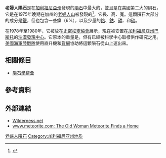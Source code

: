 {{Infobox meteorite
|Name                      =老婦人隕石
|Alternative names         =
|Image                     = Old Woman Meteorite.JPG
|Image_caption             =老婦人隕石
|Type                      = 
|Class                     = 
|Group                     = [[IIAB隕石|IIAB]]
|Structural_classification = 
|Composition               = 
|Shock                     = 
|Weathering                = 
|Country                   = [[美國|美國]]
|Region                    = [[加利福尼亞州|加利福尼亞州]][[老婦人山|老婦人山]]
|Lat_Long                  = <!-- {{coord|00|00|N|00|00|E|display=inline,title}} -->
|Observed_fall             = 無
|Fall_date                 = 
|Found_date                = 1975年
|TKW                       = 
|Image2                    = 
|Image2_caption            = 
}}
'''老婦人隕石'''是在[[加利福尼亞州|加利福尼亞州]]發現的[[隕石|隕石]]中最大的，並且是在美國第二大的隕石。它是在1975年晚期在加州的[[老婦人山|老婦人山]]被發現的<ref>{{cite web
 |title       = Old Woman Meteorite
 |work        = Barstow Field Office
 |publisher   = [[Bureau_of_Land_Management|Bureau of Land Management]]
 |date        = 2007-04-27
 |url         = http://www.blm.gov/ca/st/en/fo/barstow/meteorite.html
 |accessdate  = 2009-01-02
 |deadurl     = yes
 |archiveurl  = https://web.archive.org/web/20090109030322/http://www.blm.gov/ca/st/en/fo/barstow/meteorite.html
 |archivedate = 2009-01-09
}}</ref>。它長{{convert|38|in}}、高{{convert|34|in}}、寬{{convert|30|in}}。這顆隕石大部分的成分是[[鐵|鐵]]，但也包含一些鎳（6%），以及少量的[[鉻|鉻]]、[[鈷|鈷]]、[[磷|磷]]、和[[硫|硫]]。

在1978年至1980年，它被放在[[史密松寧協會|史密松寧協會]]展示，現在被安置在[[加利福尼亞州|加利福尼亞州]][[巴斯托_(加利福尼亞州)|巴斯托]]的[[沙漠發現中心|沙漠發現中心]]。它原本的重量是{{convert|6,070|lb}}，但有{{convert|942|lb}}已經被科學中心取樣供作研究之用。[[美國海軍陸戰隊|美國海軍陸戰隊]]使用直升機和[[貨網|貨網]]協助將這顆隕石從山上運出來。

== 相關條目 ==
* [[隕石學辭彙|隕石學辭彙]]

== 參考資料 ==
{{reflist}}

== 外部連結 ==
*  [https://web.archive.org/web/20141111052951/http://www.wilderness.net/index.cfm?fuse=NWPS&sec=wildView&WID=427 Wilderness.net]
* [https://web.archive.org/web/20121108054219/http://www.meteorite.com/articles/OldWoman/index.htm www.meteorite.com: The Old Woman Meteorite Finds a Home]

{{隕石}}
{{Meteorites by name}}

{{coord|34|34|50.33|N|115|13|39.1|W|scale:100000_region:US|display=title}}

[[Category:鐵隕石|老婦人隕石]]
[[Category:加利福尼亚州地质|Category:加利福尼亚州地质]]

{{Meteorite-stub}}